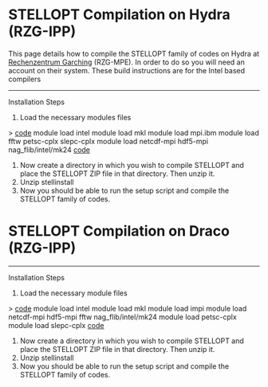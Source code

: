 =STELLOPT Compilation on Hydra (RZG-IPP)= 

This page details how to compile the STELLOPT family of codes on Hydra at [[@http://www.rzg.mpg.de/|Rechenzentrum Garching]] (RZG-MPE). In order to do so you will need an account on their system. These build instructions are for the Intel based compilers
----
Installation Steps
# Load the necessary modules files
> [[code]]
module load intel
module load mkl
module load mpi.ibm
module load fftw petsc-cplx slepc-cplx
module load netcdf-mpi hdf5-mpi nag_flib/intel/mk24
[[code]]
# Now create a directory in which you wish to compile STELLOPT and place the STELLOPT ZIP file in that directory. Then unzip it.
# Unzip stellinstall
# Now you should be able to run the setup script and compile the STELLOPT family of codes.
=STELLOPT Compilation on Draco (RZG-IPP)= 
----
Installation Steps
# Load the necessary module files
> [[code]]
module load intel
module load mkl
module load impi
module load netcdf-mpi hdf5-mpi fftw nag_flib/intel/mk24
module load petsc-cplx
module load slepc-cplx
[[code]]
# Now create a directory in which you wish to compile STELLOPT and place the STELLOPT ZIP file in that directory. Then unzip it.
# Unzip stellinstall
# Now you should be able to run the setup script and compile the STELLOPT family of codes.